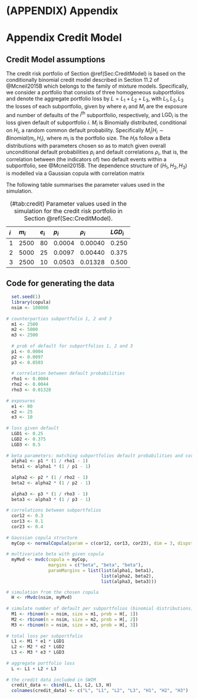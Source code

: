 # (APPENDIX) Appendix {-}

# Appendix Credit Model {#AppendixCM}

## Credit Model assumptions

The credit risk portfolio of Section \@ref(Sec:CreditModel) is based on the conditionally binomial credit model described in Section 11.2 of @Mcneil2015B which belongs to the family of mixture models. Specifically, we consider a portfolio that consists of three homogeneous subportfolios and denote the aggregate portfolio loss by $L = L_1 + L_2+  L_3$, with $L_1, L_2, L_3$ the losses of each subportfolio, given by 
\begin{equation}
L_i=e_i\cdot\text{LGD}_i\cdot M_i,\quad i=1,2,3, 
\end{equation}
where $e_i$ and $M_i$ are the exposure and number of defaults of the $i^{\text{th}}$ subportfolio, respectively, and $\text{LGD}_i$ is the loss given default of subportfolio $i$. $M_i$ is Binomially distributed, conditional on $H_i$, a random common default probability. Specifically $M_i|H_i \sim Binomial(m_i,H_i)$, where $m_i$ is the portfolio size. The $H_i$s follow a Beta distributions with parameters chosen so as to match given overall unconditional default probabilities $p_i$ and default correlations $\rho_i$, that is, the correlation between (the indicators of) two default events within a subportfolio, see @Mcneil2015B. The dependence structure of $(H_1,H_2,H_3)$ is modelled via a Gaussian copula with correlation matrix    
\begin{equation}\Sigma = \begin{pmatrix}
1 & 0.3 & 0.1\\
0.3 & 1 & 0.4\\
0.1 & 0.4 & 1
\end{pmatrix}.\end{equation}

The following table summarises the parameter values used in the simulation.

|$i$|$m_i$|$e_i$|$p_i$|$\rho_i$|$LGD_i$|
|:------|:------|:------|:------|:------|:------|
|1|2500|80|0.0004|0.00040|0.250|
|2|5000|25|0.0097|0.00440|0.375|
|3|2500|10|0.0503|0.01328|0.500|
Table: (\#tab:credit) Parameter values used in the simulation for the credit risk portfolio in Section \@ref(Sec:CreditModel).  

## Code for generating the data


```r
  set.seed(1)
  library(copula)
  nsim <- 100000
  
# counterparties subportfolio 1, 2 and 3
  m1 <- 2500
  m2 <- 5000
  m3 <- 2500
  
  # prob of default for subportfolios 1, 2 and 3
  p1 <- 0.0004 
  p2 <- 0.0097 
  p3 <- 0.0503  
  
  # correlation between default probabilities
  rho1 <- 0.0004
  rho2 <- 0.0044
  rho3 <- 0.01328
  
# exposures
  e1 <- 80
  e2 <- 25 
  e3 <- 10 
  
# loss given default
  LGD1 <- 0.25
  LGD2 <- 0.375
  LGD3 <- 0.5
  
# beta parameters: matching subportfolios default probabilities and correlation
  alpha1 <- p1 * (1 / rho1 - 1)
  beta1 <- alpha1 * (1 / p1 - 1)
  
  alpha2 <- p2 * (1 / rho2 - 1)
  beta2 <- alpha2 * (1 / p2 - 1)
  
  alpha3 <- p3 * (1 / rho3 - 1)
  beta3 <- alpha3 * (1 / p3 - 1)
  
# correlations between subportfolios
  cor12 <- 0.3
  cor13 <- 0.1
  cor23 <- 0.4
  
# Gaussian copula structure
  myCop <- normalCopula(param = c(cor12, cor13, cor23), dim = 3, dispstr = "un")
  
# multivariate beta with given copula
  myMvd <- mvdc(copula = myCop,
                margins = c("beta", "beta", "beta"),
                paramMargins = list(list(alpha1, beta1),
                                    list(alpha2, beta2),
                                    list(alpha3, beta3)))

# simulation from the chosen copula
  H <- rMvdc(nsim, myMvd)
  
# simulate number of default per subportfolios (binomial distributions)
  M1 <- rbinom(n = nsim, size = m1, prob = H[, 1])
  M2 <- rbinom(n = nsim, size = m2, prob = H[, 2])
  M3 <- rbinom(n = nsim, size = m3, prob = H[, 3])
  
# total loss per subportfolio
  L1 <- M1 * e1 * LGD1
  L2 <- M2 * e2 * LGD2
  L3 <- M3 * e3 * LGD3
  
# aggregate portfolio loss
  L <- L1 + L2 + L3
  
# the credit data included in SWIM
  credit_data <- cbind(L, L1, L2, L3, H)
  colnames(credit_data) <- c("L", "L1", "L2", "L3", "H1", "H2", "H3")
```




